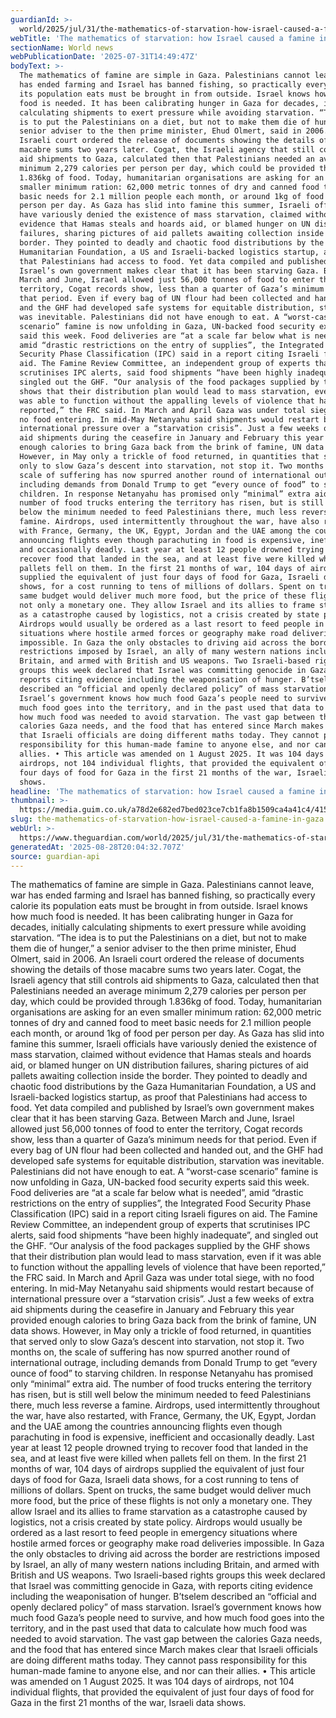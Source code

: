 ```yaml
---
guardianId: >-
  world/2025/jul/31/the-mathematics-of-starvation-how-israel-caused-a-famine-in-gaza
webTitle: 'The mathematics of starvation: how Israel caused a famine in Gaza'
sectionName: World news
webPublicationDate: '2025-07-31T14:49:47Z'
bodyText: >-
  The mathematics of famine are simple in Gaza. Palestinians cannot leave, war
  has ended farming and Israel has banned fishing, so practically every calorie
  its population eats must be brought in from outside. Israel knows how much
  food is needed. It has been calibrating hunger in Gaza for decades, initially
  calculating shipments to exert pressure while avoiding starvation. “The idea
  is to put the Palestinians on a diet, but not to make them die of hunger,” a
  senior adviser to the then prime minister, Ehud Olmert, said in 2006. An
  Israeli court ordered the release of documents showing the details of those
  macabre sums two years later. Cogat, the Israeli agency that still controls
  aid shipments to Gaza, calculated then that Palestinians needed an average
  minimum 2,279 calories per person per day, which could be provided through
  1.836kg of food. Today, humanitarian organisations are asking for an even
  smaller minimum ration: 62,000 metric tonnes of dry and canned food to meet
  basic needs for 2.1 million people each month, or around 1kg of food per
  person per day. As Gaza has slid into famine this summer, Israeli officials
  have variously denied the existence of mass starvation, claimed without
  evidence that Hamas steals and hoards aid, or blamed hunger on UN distribution
  failures, sharing pictures of aid pallets awaiting collection inside the
  border. They pointed to deadly and chaotic food distributions by the Gaza
  Humanitarian Foundation, a US and Israeli-backed logistics startup, as proof
  that Palestinians had access to food. Yet data compiled and published by
  Israel’s own government makes clear that it has been starving Gaza. Between
  March and June, Israel allowed just 56,000 tonnes of food to enter the
  territory, Cogat records show, less than a quarter of Gaza’s minimum needs for
  that period. Even if every bag of UN flour had been collected and handed out,
  and the GHF had developed safe systems for equitable distribution, starvation
  was inevitable. Palestinians did not have enough to eat. A “worst-case
  scenario” famine is now unfolding in Gaza, UN-backed food security experts
  said this week. Food deliveries are “at a scale far below what is needed”,
  amid “drastic restrictions on the entry of supplies”, the Integrated Food
  Security Phase Classification (IPC) said in a report citing Israeli figures on
  aid. The Famine Review Committee, an independent group of experts that
  scrutinises IPC alerts, said food shipments “have been highly inadequate”, and
  singled out the GHF. “Our analysis of the food packages supplied by the GHF
  shows that their distribution plan would lead to mass starvation, even if it
  was able to function without the appalling levels of violence that have been
  reported,” the FRC said. In March and April Gaza was under total siege, with
  no food entering. In mid-May Netanyahu said shipments would restart because of
  international pressure over a “starvation crisis”. Just a few weeks of extra
  aid shipments during the ceasefire in January and February this year provided
  enough calories to bring Gaza back from the brink of famine, UN data shows.
  However, in May only a trickle of food returned, in quantities that served
  only to slow Gaza’s descent into starvation, not stop it. Two months on, the
  scale of suffering has now spurred another round of international outrage,
  including demands from Donald Trump to get “every ounce of food” to starving
  children. In response Netanyahu has promised only “minimal” extra aid. The
  number of food trucks entering the territory has risen, but is still well
  below the minimum needed to feed Palestinians there, much less reverse a
  famine. Airdrops, used intermittently throughout the war, have also restarted,
  with France, Germany, the UK, Egypt, Jordan and the UAE among the countries
  announcing flights even though parachuting in food is expensive, inefficient
  and occasionally deadly. Last year at least 12 people drowned trying to
  recover food that landed in the sea, and at least five were killed when
  pallets fell on them. In the first 21 months of war, 104 days of airdrops
  supplied the equivalent of just four days of food for Gaza, Israeli data
  shows, for a cost running to tens of millions of dollars. Spent on trucks, the
  same budget would deliver much more food, but the price of these flights is
  not only a monetary one. They allow Israel and its allies to frame starvation
  as a catastrophe caused by logistics, not a crisis created by state policy.
  Airdrops would usually be ordered as a last resort to feed people in emergency
  situations where hostile armed forces or geography make road deliveries
  impossible. In Gaza the only obstacles to driving aid across the border are
  restrictions imposed by Israel, an ally of many western nations including
  Britain, and armed with British and US weapons. Two Israeli-based rights
  groups this week declared that Israel was committing genocide in Gaza, with
  reports citing evidence including the weaponisation of hunger. B’tselem
  described an “official and openly declared policy” of mass starvation.
  Israel’s government knows how much food Gaza’s people need to survive, and how
  much food goes into the territory, and in the past used that data to calculate
  how much food was needed to avoid starvation. The vast gap between the
  calories Gaza needs, and the food that has entered since March makes clear
  that Israeli officials are doing different maths today. They cannot pass
  responsibility for this human-made famine to anyone else, and nor can their
  allies. • This article was amended on 1 August 2025. It was 104 days of
  airdrops, not 104 individual flights, that provided the equivalent of just
  four days of food for Gaza in the first 21 months of the war, Israeli data
  shows.
headline: 'The mathematics of starvation: how Israel caused a famine in Gaza'
thumbnail: >-
  https://media.guim.co.uk/a78d2e682ed7bed023ce7cb1fa8b1509ca4a41c4/415_0_4560_3648/500.jpg
slug: the-mathematics-of-starvation-how-israel-caused-a-famine-in-gaza
webUrl: >-
  https://www.theguardian.com/world/2025/jul/31/the-mathematics-of-starvation-how-israel-caused-a-famine-in-gaza
generatedAt: '2025-08-28T20:04:32.707Z'
source: guardian-api
---
```

The mathematics of famine are simple in Gaza. Palestinians cannot leave, war has ended farming and Israel has banned fishing, so practically every calorie its population eats must be brought in from outside. Israel knows how much food is needed. It has been calibrating hunger in Gaza for decades, initially calculating shipments to exert pressure while avoiding starvation. “The idea is to put the Palestinians on a diet, but not to make them die of hunger,” a senior adviser to the then prime minister, Ehud Olmert, said in 2006. An Israeli court ordered the release of documents showing the details of those macabre sums two years later. Cogat, the Israeli agency that still controls aid shipments to Gaza, calculated then that Palestinians needed an average minimum 2,279 calories per person per day, which could be provided through 1.836kg of food. Today, humanitarian organisations are asking for an even smaller minimum ration: 62,000 metric tonnes of dry and canned food to meet basic needs for 2.1 million people each month, or around 1kg of food per person per day. As Gaza has slid into famine this summer, Israeli officials have variously denied the existence of mass starvation, claimed without evidence that Hamas steals and hoards aid, or blamed hunger on UN distribution failures, sharing pictures of aid pallets awaiting collection inside the border. They pointed to deadly and chaotic food distributions by the Gaza Humanitarian Foundation, a US and Israeli-backed logistics startup, as proof that Palestinians had access to food. Yet data compiled and published by Israel’s own government makes clear that it has been starving Gaza. Between March and June, Israel allowed just 56,000 tonnes of food to enter the territory, Cogat records show, less than a quarter of Gaza’s minimum needs for that period. Even if every bag of UN flour had been collected and handed out, and the GHF had developed safe systems for equitable distribution, starvation was inevitable. Palestinians did not have enough to eat. A “worst-case scenario” famine is now unfolding in Gaza, UN-backed food security experts said this week. Food deliveries are “at a scale far below what is needed”, amid “drastic restrictions on the entry of supplies”, the Integrated Food Security Phase Classification (IPC) said in a report citing Israeli figures on aid. The Famine Review Committee, an independent group of experts that scrutinises IPC alerts, said food shipments “have been highly inadequate”, and singled out the GHF. “Our analysis of the food packages supplied by the GHF shows that their distribution plan would lead to mass starvation, even if it was able to function without the appalling levels of violence that have been reported,” the FRC said. In March and April Gaza was under total siege, with no food entering. In mid-May Netanyahu said shipments would restart because of international pressure over a “starvation crisis”. Just a few weeks of extra aid shipments during the ceasefire in January and February this year provided enough calories to bring Gaza back from the brink of famine, UN data shows. However, in May only a trickle of food returned, in quantities that served only to slow Gaza’s descent into starvation, not stop it. Two months on, the scale of suffering has now spurred another round of international outrage, including demands from Donald Trump to get “every ounce of food” to starving children. In response Netanyahu has promised only “minimal” extra aid. The number of food trucks entering the territory has risen, but is still well below the minimum needed to feed Palestinians there, much less reverse a famine. Airdrops, used intermittently throughout the war, have also restarted, with France, Germany, the UK, Egypt, Jordan and the UAE among the countries announcing flights even though parachuting in food is expensive, inefficient and occasionally deadly. Last year at least 12 people drowned trying to recover food that landed in the sea, and at least five were killed when pallets fell on them. In the first 21 months of war, 104 days of airdrops supplied the equivalent of just four days of food for Gaza, Israeli data shows, for a cost running to tens of millions of dollars. Spent on trucks, the same budget would deliver much more food, but the price of these flights is not only a monetary one. They allow Israel and its allies to frame starvation as a catastrophe caused by logistics, not a crisis created by state policy. Airdrops would usually be ordered as a last resort to feed people in emergency situations where hostile armed forces or geography make road deliveries impossible. In Gaza the only obstacles to driving aid across the border are restrictions imposed by Israel, an ally of many western nations including Britain, and armed with British and US weapons. Two Israeli-based rights groups this week declared that Israel was committing genocide in Gaza, with reports citing evidence including the weaponisation of hunger. B’tselem described an “official and openly declared policy” of mass starvation. Israel’s government knows how much food Gaza’s people need to survive, and how much food goes into the territory, and in the past used that data to calculate how much food was needed to avoid starvation. The vast gap between the calories Gaza needs, and the food that has entered since March makes clear that Israeli officials are doing different maths today. They cannot pass responsibility for this human-made famine to anyone else, and nor can their allies. • This article was amended on 1 August 2025. It was 104 days of airdrops, not 104 individual flights, that provided the equivalent of just four days of food for Gaza in the first 21 months of the war, Israeli data shows.
